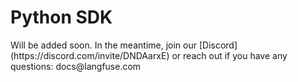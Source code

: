 # Python SDK


<Callout type="warning" emoji="🚧">
  Will be added soon. In the meantime, join our
  [Discord](https://discord.com/invite/DNDAarxE) or reach out if you have any
  questions: docs@langfuse.com
</Callout>
